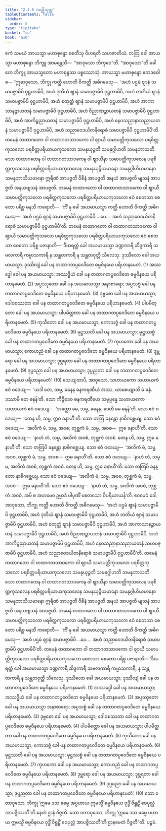 ```yaml
---
title: "2.4.5 ကတ္ထီသုတ္တ"
tableOfContents: false
sidebar:
  order: 5
type: "tipitaka"
basket: "su"
book: "a10"
---
```



<DynamicBreadcrumb />

<Division number="85" book="a10" e="ch" v="17" p="382">

<Paragraph number="658" book="a10">
ဧကံ သမယံ အာယသ္မာ မဟာစုန္ဒော စေတီသု ဝိဟရတိ သဟဇာတိယံ. တတြ ခေါ အာယသ္မာ မဟာစုန္ဒော ဘိက္ခူ အာမန္တေသိ—  “အာဝုသော ဘိက္ခဝေ”တိ. “အာဝုသော”တိ ခေါ တေ ဘိက္ခူ အာယသ္မတော မဟာစုန္ဒဿ ပစ္စဿောသုံ. အာယသ္မာ မဟာစုန္ဒော ဧတဒဝေါစ—
</Paragraph>

<Paragraph number="659" book="a10">
“ဣဓာဝုသော, ဘိက္ခု ကတ္ထီ ဟောတိ ဝိကတ္ထီ အဓိဂမေသု—  ‘အဟံ ပဌမံ ဈာနံ သမာပဇ္ဇာမိပိ ဝုဋ္ဌဟာမိပိ, အဟံ ဒုတိယံ ဈာနံ သမာပဇ္ဇာမိပိ ဝုဋ္ဌဟာမိပိ, အဟံ တတိယံ ဈာနံ သမာပဇ္ဇာမိပိ ဝုဋ္ဌဟာမိပိ, အဟံ စတုတ္ထံ ဈာနံ သမာပဇ္ဇာမိပိ ဝုဋ္ဌဟာမိပိ, အဟံ အာကာသာနဉ္စာယတနံ သမာပဇ္ဇာမိပိ ဝုဋ္ဌဟာမိပိ, အဟံ ဝိညာဏဉ္စာယတနံ သမာပဇ္ဇာမိပိ ဝုဋ္ဌဟာမိပိ, အဟံ အာကိဉ္စညာယတနံ သမာပဇ္ဇာမိပိ ဝုဋ္ဌဟာမိပိ, အဟံ နေဝသညာနာသညာယတနံ သမာပဇ္ဇာမိပိ ဝုဋ္ဌဟာမိပိ, အဟံ သညာဝေဒယိတနိရောဓံ သမာပဇ္ဇာမိပိ ဝုဋ္ဌဟာမိပီ’တိ.
</Paragraph>

<Paragraph number="660" book="a10">
တမေနံ တထာဂတော ဝါ တထာဂတသာဝကော ဝါ ဈာယီ သမာပတ္တိကုသလော ပရစိတ္တကုသလော ပရစိတ္တပရိယာယကုသလော သမနုယုဉ္ဇတိ သမနုဂ္ဂါဟတိ သမနုဘာသတိ. သော တထာဂတေန ဝါ တထာဂတသာဝကေန ဝါ ဈာယိနာ သမာပတ္တိကုသလေန ပရစိတ္တကုသလေန ပရစိတ္တပရိယာယကုသလေန သမနုယုဉ္ဇိယမာနော သမနုဂ္ဂါဟိယမာနော သမနုဘာသိယမာနော ဣရီဏံ အာပဇ္ဇတိ ဝိစိနံ အာပဇ္ဇတိ အနယံ အာပဇ္ဇတိ ဗျသနံ အာပဇ္ဇတိ အနယဗျသနံ အာပဇ္ဇတိ.
</Paragraph>

<Paragraph number="661" book="a10">
တမေနံ တထာဂတော ဝါ တထာဂတသာဝကော ဝါ ဈာယီ သမာပတ္တိကုသလော ပရစိတ္တကုသလော ပရစိတ္တပရိယာယကုသလော ဧဝံ စေတသာ စေတော ပရိစ္စ မနသိ ကရောတိ—  ‘ကိံ နု ခေါ အယမာယသ္မာ ကတ္ထီ ဟောတိ ဝိကတ္ထီ အဓိဂမေသု—  အဟံ ပဌမံ ဈာနံ သမာပဇ္ဇာမိပိ ဝုဋ္ဌဟာမိပိ …ပေ…  အဟံ သညာဝေဒယိတနိရောဓံ သမာပဇ္ဇာမိပိ ဝုဋ္ဌဟာမိပီ’တိ.
</Paragraph>

<Paragraph number="662" book="a10">
တမေနံ တထာဂတော ဝါ တထာဂတသာဝကော ဝါ ဈာယီ သမာပတ္တိကုသလော ပရစိတ္တကုသလော ပရစိတ္တပရိယာယကုသလော ဧဝံ စေတသာ စေတော ပရိစ္စ ပဇာနာတိ—
</Paragraph>

<Paragraph number="663" book="a10">
‘ဒီဃရတ္တံ ခေါ အယမာယသ္မာ ခဏ္ဍကာရီ ဆိဒ္ဒကာရီ သဗလကာရီ ကမ္မာသကာရီ န သန္တတကာရီ န သန္တတဝုတ္တိ သီလေသု. ဒုဿီလော ခေါ အယမာယသ္မာ. ဒုဿိလျံ ခေါ ပန တထာဂတပ္ပဝေဒိတေ ဓမ္မဝိနယေ ပရိဟာနမေတံ. (1)
</Paragraph>

<Paragraph number="664" book="a10">
အဿဒ္ဓေါ ခေါ ပန အယမာယသ္မာ; အဿဒ္ဓိယံ ခေါ ပန တထာဂတပ္ပဝေဒိတေ ဓမ္မဝိနယေ ပရိဟာနမေတံ. (2)
</Paragraph>

<Paragraph number="665" book="a10">
အပ္ပဿုတော ခေါ ပန အယမာယသ္မာ အနာစာရော; အပ္ပသစ္စံ ခေါ ပန တထာဂတပ္ပဝေဒိတေ ဓမ္မဝိနယေ ပရိဟာနမေတံ. (3)
</Paragraph>

<Paragraph number="666" book="a10">
ဒုဗ္ဗစော ခေါ ပန အယမာယသ္မာ; ဒေါဝစဿတာ ခေါ ပန တထာဂတပ္ပဝေဒိတေ ဓမ္မဝိနယေ ပရိဟာနမေတံ. (4)
</Paragraph>

<Paragraph number="667" book="a10">
ပါပမိတ္တော ခေါ ပန အယမာယသ္မာ; ပါပမိတ္တတာ ခေါ ပန တထာဂတပ္ပဝေဒိတေ ဓမ္မဝိနယေ ပရိဟာနမေတံ. (5)
</Paragraph>

<Paragraph number="668" book="a10">
ကုသီတော ခေါ ပန အယမာယသ္မာ; ကောသဇ္ဇံ ခေါ ပန တထာဂတပ္ပဝေဒိတေ ဓမ္မဝိနယေ ပရိဟာနမေတံ. (6)
</Paragraph>

<Paragraph number="669" book="a10">
မုဋ္ဌဿတိ ခေါ ပန အယမာယသ္မာ; မုဋ္ဌဿစ္စံ ခေါ ပန တထာဂတပ္ပဝေဒိတေ ဓမ္မဝိနယေ ပရိဟာနမေတံ. (7)
</Paragraph>

<Paragraph number="670" book="a10">
ကုဟကော ခေါ ပန အယမာယသ္မာ; ကောဟညံ ခေါ ပန တထာဂတပ္ပဝေဒိတေ ဓမ္မဝိနယေ ပရိဟာနမေတံ. (8)
</Paragraph>

<Paragraph number="671" book="a10">
ဒုဗ္ဘရော ခေါ ပန အယမာယသ္မာ; ဒုဗ္ဘရတာ ခေါ ပန တထာဂတပ္ပဝေဒိတေ ဓမ္မဝိနယေ ပရိဟာနမေတံ. (9)
</Paragraph>

<Paragraph number="672" book="a10">
ဒုပ္ပညော ခေါ ပန အယမာယသ္မာ; ဒုပ္ပညတာ ခေါ ပန တထာဂတပ္ပဝေဒိတေ ဓမ္မဝိနယေ ပရိဟာနမေတံ’. (10)
</Paragraph>

<Paragraph number="673" book="a10">
သေယျထာပိ, အာဝုသော, သဟာယကော သဟာယကံ ဧဝံ ဝဒေယျ—  ‘ယဒါ တေ, သမ္မ, ဓနေန ဓနကရဏီယံ အဿ, ယာစေယျာသိ မံ ဓနံ. ဒဿာမိ တေ ဓနန်’တိ. သော ကိဉ္စိဒေဝ ဓနကရဏီယေ သမုပ္ပန္နေ သဟာယကော သဟာယကံ ဧဝံ ဝဒေယျ—  ‘အတ္ထော မေ, သမ္မ, ဓနေန. ဒေဟိ မေ ဓနန်’တိ. သော ဧဝံ ဝဒေယျ—  ‘တေန ဟိ, သမ္မ, ဣဓ ခနာဟီ’တိ. သော တတြ ခနန္တော နာဓိဂစ္ဆေယျ. သော ဧဝံ ဝဒေယျ—  ‘အလိကံ မံ, သမ္မ, အဝစ; တုစ္ဆကံ မံ, သမ္မ, အဝစ—  ဣဓ ခနာဟီ’တိ. သော ဧဝံ ဝဒေယျ—  ‘နာဟံ တံ, သမ္မ, အလိကံ အဝစံ, တုစ္ဆကံ အဝစံ. တေန ဟိ, သမ္မ, ဣဓ ခနာဟီ’တိ. သော တတြပိ ခနန္တော နာဓိဂစ္ဆေယျ. သော ဧဝံ ဝဒေယျ—  ‘အလိကံ မံ, သမ္မ, အဝစ, တုစ္ဆကံ မံ, သမ္မ, အဝစ—  ဣဓ ခနာဟီ’တိ. သော ဧဝံ ဝဒေယျ—  ‘နာဟံ တံ, သမ္မ, အလိကံ အဝစံ, တုစ္ဆကံ အဝစံ. တေန ဟိ, သမ္မ, ဣဓ ခနာဟီ’တိ. သော တတြပိ ခနန္တော နာဓိဂစ္ဆေယျ. သော ဧဝံ ဝဒေယျ—  ‘အလိကံ မံ, သမ္မ, အဝစ, တုစ္ဆကံ မံ, သမ္မ, အဝစ—  ဣဓ ခနာဟီ’တိ. သော ဧဝံ ဝဒေယျ—  ‘နာဟံ တံ, သမ္မ, အလိကံ အဝစံ, တုစ္ဆကံ အဝစံ. အပိ စ အဟမေဝ ဥမ္မာဒံ ပါပုဏိံ စေတသော ဝိပရိယာယန်’တိ.
</Paragraph>

<Paragraph number="674" book="a10">
ဧဝမေဝံ ခေါ, အာဝုသော, ဘိက္ခု ကတ္ထီ ဟောတိ ဝိကတ္ထီ အဓိဂမေသု—  ‘အဟံ ပဌမံ ဈာနံ သမာပဇ္ဇာမိပိ ဝုဋ္ဌဟာမိပိ, အဟံ ဒုတိယံ ဈာနံ သမာပဇ္ဇာမိပိ ဝုဋ္ဌဟာမိပိ, အဟံ တတိယံ ဈာနံ သမာပဇ္ဇာမိပိ ဝုဋ္ဌဟာမိပိ, အဟံ စတုတ္ထံ ဈာနံ သမာပဇ္ဇာမိပိ ဝုဋ္ဌဟာမိပိ, အဟံ အာကာသာနဉ္စာယတနံ သမာပဇ္ဇာမိပိ ဝုဋ္ဌဟာမိပိ, အဟံ ဝိညာဏဉ္စာယတနံ သမာပဇ္ဇာမိပိ ဝုဋ္ဌဟာမိပိ, အဟံ အာကိဉ္စညာယတနံ သမာပဇ္ဇာမိပိ ဝုဋ္ဌဟာမိပိ, အဟံ နေဝသညာနာသညာယတနံ သမာပဇ္ဇာမိပိ ဝုဋ္ဌဟာမိပိ, အဟံ သညာဝေဒယိတနိရောဓံ သမာပဇ္ဇာမိပိ ဝုဋ္ဌဟာမိပီ’တိ.
</Paragraph>

<Paragraph number="675" book="a10">
တမေနံ တထာဂတော ဝါ တထာဂတသာဝကော ဝါ ဈာယီ သမာပတ္တိကုသလော ပရစိတ္တကုသလော ပရစိတ္တပရိယာယကုသလော သမနုယုဉ္ဇတိ သမနုဂ္ဂါဟတိ သမနုဘာသတိ. သော တထာဂတေန ဝါ တထာဂတသာဝကေန ဝါ ဈာယိနာ သမာပတ္တိကုသလေန ပရစိတ္တကုသလေန ပရစိတ္တပရိယာယကုသလေန သမနုယုဉ္ဇိယမာနော သမနုဂ္ဂါဟိယမာနော သမနုဘာသိယမာနော ဣရီဏံ အာပဇ္ဇတိ ဝိစိနံ အာပဇ္ဇတိ အနယံ အာပဇ္ဇတိ ဗျသနံ အာပဇ္ဇတိ အနယဗျသနံ အာပဇ္ဇတိ.
</Paragraph>

<Paragraph number="676" book="a10">
တမေနံ တထာဂတော ဝါ တထာဂတသာဝကော ဝါ ဈာယီ သမာပတ္တိကုသလော ပရစိတ္တကုသလော ပရစိတ္တပရိယာယကုသလော ဧဝံ စေတသာ စေတော ပရိစ္စ မနသိ ကရောတိ—  ‘ကိံ နု ခေါ အယမာယသ္မာ ကတ္ထီ ဟောတိ ဝိကတ္ထီ အဓိဂမေသု—  အဟံ ပဌမံ ဈာနံ သမာပဇ္ဇာမိပိ …ပေ…  အဟံ သညာဝေဒယိတနိရောဓံ သမာပဇ္ဇာမိပိ ဝုဋ္ဌဟာမိပီ’တိ.
</Paragraph>

<Paragraph number="677" book="a10">
တမေနံ တထာဂတော ဝါ တထာဂတသာဝကော ဝါ ဈာယီ သမာပတ္တိကုသလော ပရစိတ္တပရိယာယကုသလော စေတသာ စေတော ပရိစ္စ ပဇာနာတိ—
</Paragraph>

<Paragraph number="678" book="a10">
‘ဒီဃရတ္တံ ခေါ အယမာယသ္မာ ခဏ္ဍကာရီ ဆိဒ္ဒကာရီ သဗလကာရီ ကမ္မာသကာရီ, န သန္တတကာရီ န သန္တတဝုတ္တိ သီလေသု. ဒုဿီလော ခေါ အယမာယသ္မာ; ဒုဿိလျံ ခေါ ပန တထာဂတပ္ပဝေဒိတေ ဓမ္မဝိနယေ ပရိဟာနမေတံ. (1)
</Paragraph>

<Paragraph number="679" book="a10">
အဿဒ္ဓေါ ခေါ ပန အယမာယသ္မာ; အဿဒ္ဓိယံ ခေါ ပန တထာဂတပ္ပဝေဒိတေ ဓမ္မဝိနယေ ပရိဟာနမေတံ. (2)
</Paragraph>

<Paragraph number="680" book="a10">
အပ္ပဿုတော ခေါ ပန အယမာယသ္မာ အနာစာရော; အပ္ပသစ္စံ ခေါ ပန တထာဂတပ္ပဝေဒိတေ ဓမ္မဝိနယေ ပရိဟာနမေတံ. (3)
</Paragraph>

<Paragraph number="681" book="a10">
ဒုဗ္ဗစော ခေါ ပန အယမာယသ္မာ; ဒေါဝစဿတာ ခေါ ပန တထာဂတပ္ပဝေဒိတေ ဓမ္မဝိနယေ ပရိဟာနမေတံ. (4)
</Paragraph>

<Paragraph number="682" book="a10">
ပါပမိတ္တော ခေါ ပန အယမာယသ္မာ; ပါပမိတ္တတာ ခေါ ပန တထာဂတပ္ပဝေဒိတေ ဓမ္မဝိနယေ ပရိဟာနမေတံ. (5)
</Paragraph>

<Paragraph number="683" book="a10">
ကုသီတော ခေါ ပန အယမာယသ္မာ; ကောသဇ္ဇံ ခေါ ပန တထာဂတပ္ပဝေဒိတေ ဓမ္မဝိနယေ ပရိဟာနမေတံ. (6)
</Paragraph>

<Paragraph number="684" book="a10">
မုဋ္ဌဿတိ ခေါ ပန အယမာယသ္မာ; မုဋ္ဌဿစ္စံ ခေါ ပန တထာဂတပ္ပဝေဒိတေ ဓမ္မဝိနယေ ပရိဟာနမေတံ. (7)
</Paragraph>

<Paragraph number="685" book="a10">
ကုဟကော ခေါ ပန အယမာယသ္မာ; ကောဟညံ ခေါ ပန တထာဂတပ္ပဝေဒိတေ ဓမ္မဝိနယေ ပရိဟာနမေတံ. (8)
</Paragraph>

<Paragraph number="686" book="a10">
ဒုဗ္ဘရော ခေါ ပန အယမာယသ္မာ; ဒုဗ္ဘရတာ ခေါ ပန တထာဂတပ္ပဝေဒိတေ ဓမ္မဝိနယေ ပရိဟာနမေတံ. (9)
</Paragraph>

<Paragraph number="687" book="a10">
ဒုပ္ပညော ခေါ ပန အယမာယသ္မာ; ဒုပ္ပညတာ ခေါ ပန တထာဂတပ္ပဝေဒိတေ ဓမ္မဝိနယေ ပရိဟာနမေတံ’. (10)
</Paragraph>

<Paragraph number="688" book="a10">
သော ဝတာဝုသော, ဘိက္ခု ‘ဣမေ ဒသ ဓမ္မေ အပ္ပဟာယ ဣမသ္မိံ ဓမ္မဝိနယေ ဝုဒ္ဓိံ ဝိရူဠှိံ ဝေပုလ္လံ အာပဇ္ဇိဿတီ’တိ နေတံ ဌာနံ ဝိဇ္ဇတိ. သော ဝတာဝုသော, ဘိက္ခု ‘ဣမေ ဒသ ဓမ္မေ ပဟာယ ဣမသ္မိံ ဓမ္မဝိနယေ ဝုဒ္ဓိံ ဝိရူဠှိံ ဝေပုလ္လံ အာပဇ္ဇိဿတီ’တိ ဌာနမေတံ ဝိဇ္ဇတီ”တိ.

</Paragraph>
</Division>

<Paragraph number="689" type="center" book="a10">
ပဉ္စမံ.
</Paragraph>